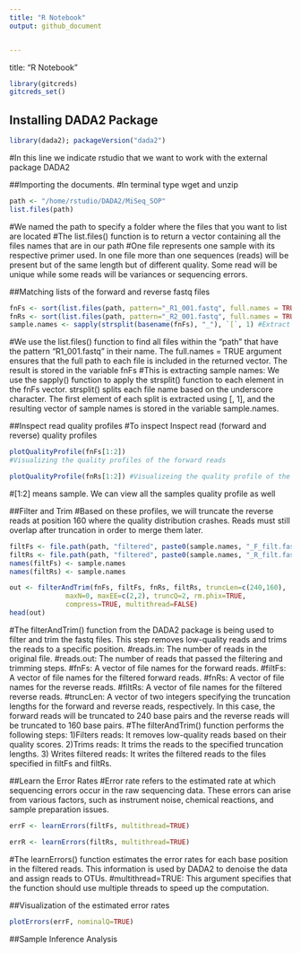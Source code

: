 ```yaml
---
title: "R Notebook"
output: github_document


---
```

title: "R Notebook"
```r
library(gitcreds)
gitcreds_set()
```
## Installing DADA2 Package
```r
library(dada2); packageVersion("dada2")
```
#In this line we indicate rstudio that we want to work with the external package DADA2

##Importing the documents.
#In terminal type wget and unzip 

```r
path <- "/home/rstudio/DADA2/MiSeq_SOP"
list.files(path)
```
#We named the path to specify a folder where the files that you want to list are located
#The list.files() function is to return a vector containing all the files names that are in our path
#One file represents one sample with its respective primer used. In one file more than one sequences (reads) will be present but of the same length but of different quality. Some read will be unique while some reads will be variances or sequencing errors.

##Matching lists of the forward and reverse fastq files
```r
fnFs <- sort(list.files(path, pattern="_R1_001.fastq", full.names = TRUE))
fnRs <- sort(list.files(path, pattern="_R2_001.fastq", full.names = TRUE))
sample.names <- sapply(strsplit(basename(fnFs), "_"), `[`, 1) #Extract sample names, assuming filenames have format: SAMPLENAME_XXX.fastq
```
#We use the list.files() function to find all files within the “path” that have the pattern “R1_001.fastq” in their name. The full.names = TRUE argument ensures that the full path to each file is included in the returned vector. The result is stored in the variable fnFs \#This is extracting sample names: We use the sapply() function to apply the strsplit() function to each element in the fnFs vector. strsplit() splits each file name based on the underscore character. The first element of each split is extracted using \[, 1\], and the resulting vector of sample names is stored in the variable sample.names.

##Inspect read quality profiles
#To inspect Inspect read (forward and reverse) quality profiles
```r
plotQualityProfile(fnFs[1:2]) 
#Visualizing the quality profiles of the forward reads
```

```r
plotQualityProfile(fnRs[1:2]) #Visualizeing the quality profile of the reverse reads
```
#[1:2] means sample. We can view all the samples quality profile as well

##Filter and Trim
#Based on these profiles, we will truncate the reverse reads at position 160 where the quality distribution crashes. Reads must still overlap after truncation in order to merge them later.
```r
filtFs <- file.path(path, "filtered", paste0(sample.names, "_F_filt.fastq.gz"))
filtRs <- file.path(path, "filtered", paste0(sample.names, "_R_filt.fastq.gz")) #Place filtered files in filtered/subdirectory
names(filtFs) <- sample.names
names(filtRs) <- sample.names
```
```r
out <- filterAndTrim(fnFs, filtFs, fnRs, filtRs, truncLen=c(240,160),
              maxN=0, maxEE=c(2,2), truncQ=2, rm.phix=TRUE,
              compress=TRUE, multithread=FALSE)
head(out)
```
#The filterAndTrim() function from the DADA2 package is being used to filter and trim the fastq files. This step removes low-quality reads and trims the reads to a specific position.
#reads.in: The number of reads in the original file.
#reads.out: The number of reads that passed the filtering and trimming steps.
#fnFs: A vector of file names for the forward reads.
#filtFs: A vector of file names for the filtered forward reads.
#fnRs: A vector of file names for the reverse reads.
#filtRs: A vector of file names for the filtered reverse reads.
#truncLen: A vector of two integers specifying the truncation lengths for the forward and reverse reads, respectively. In this case, the forward reads will be truncated to 240 base pairs and the reverse reads will be truncated to 160 base pairs.
#The filterAndTrim() function performs the following steps: 1)Filters reads: It removes low-quality reads based on their quality scores. 2)Trims reads: It trims the reads to the specified truncation lengths. 3) Writes filtered reads: It writes the filtered reads to the files specified in filtFs and filtRs.


##Learn the Error Rates
#Error rate refers to the estimated rate at which sequencing errors occur in the raw sequencing data. These errors can arise from various factors, such as instrument noise, chemical reactions, and sample preparation issues.
```r
errF <- learnErrors(filtFs, multithread=TRUE)
```
```r
errR <- learnErrors(filtRs, multithread=TRUE)
```
#The learnErrors() function estimates the error rates for each base position in the filtered reads. This information is used by DADA2 to denoise the data and assign reads to OTUs.
#multithread=TRUE: This argument specifies that the function should use multiple threads to speed up the computation.

##Visualization of the estimated error rates
```r
plotErrors(errF, nominalQ=TRUE)
```

##Sample Inference Analysis